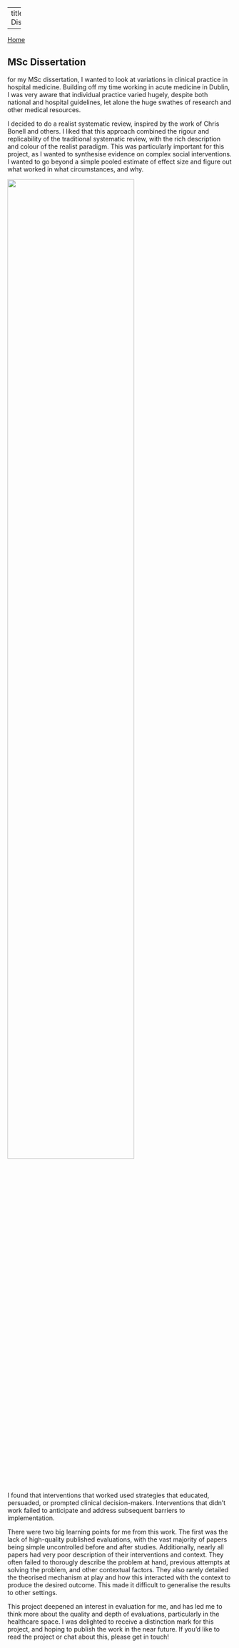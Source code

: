 <link rel="preconnect" href="https://fonts.googleapis.com"> <link rel="preconnect" href="https://fonts.gstatic.com" crossorigin> <link href="https://fonts.googleapis.com/css2?family=Geist:wght@100..900&display=swap" rel="stylesheet">

---
title: MSc Dissertation

---
[Home](..){.nav}

## MSc Dissertation

for my MSc dissertation, I wanted to look at variations in clinical practice in hospital medicine. Building off my time working in acute medicine in Dublin, I was very aware that individual practice varied hugely, despite both national and hospital guidelines, let alone the huge swathes of research and other medical resources.

I decided to do a realist systematic review, inspired by the work of Chris Bonell and others. I liked that this approach combined the rigour and replicability of the traditional systematic review, with the rich description and colour of the realist paradigm. This was particularly important for this project, as I wanted to synthesise evidence on complex social interventions. I wanted to go beyond a simple pooled estimate of effect size and figure out what worked in what circumstances, and why.

![](page%201.png){.img width="75%"}

I found that interventions that worked used strategies that educated, persuaded, or prompted clinical decision-makers. Interventions that didn't work failed to anticipate and address subsequent barriers to implementation.

There were two big learning points for me from this work. The first was the lack of high-quality published evaluations, with the vast majority of papers being simple uncontrolled before and after studies. Additionally, nearly all papers had very poor description of their interventions and context. They often failed to thorougly describe the problem at hand, previous attempts at solving the problem, and other contextual factors. They also rarely detailed the theorised mechanism at play and how this interacted with the context to produce the desired outcome. This made it difficult to generalise the results to other settings.

This project deepened an interest in evaluation for me, and has led me to think more about the quality and depth of evaluations, particularly in the healthcare space. I was delighted to receive a distinction mark for this project, and hoping to publish the work in the near future. If you'd like to read the project or chat about this, please get in touch!
